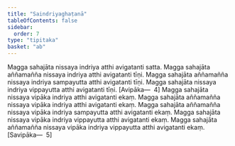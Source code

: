 ```yaml
---
title: "Saindriyaghaṭanā"
tableOfContents: false
sidebar:
  order: 7
type: "tipitaka"
basket: "ab"
---
```



<DynamicBreadcrumb />

<Division number="367">

<Paragraph number="1117">
Magga sahajāta nissaya indriya atthi avigatanti satta. Magga sahajāta aññamañña nissaya indriya atthi avigatanti tīṇi. Magga sahajāta aññamañña nissaya indriya sampayutta atthi avigatanti tīṇi. Magga sahajāta nissaya indriya vippayutta atthi avigatanti tīṇi. [Avipāka—  4]
</Paragraph>

<Paragraph number="1118">
Magga sahajāta nissaya vipāka indriya atthi avigatanti ekaṃ. Magga sahajāta aññamañña nissaya vipāka indriya atthi avigatanti ekaṃ. Magga sahajāta aññamañña nissaya vipāka indriya sampayutta atthi avigatanti ekaṃ. Magga sahajāta nissaya vipāka indriya vippayutta atthi avigatanti ekaṃ. Magga sahajāta aññamañña nissaya vipāka indriya vippayutta atthi avigatanti ekaṃ. [Savipāka—  5]
</Paragraph>
</Division>
